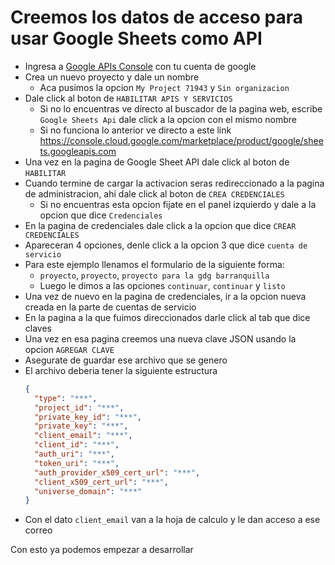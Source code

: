 # Creemos los datos de acceso para usar Google Sheets como API

- Ingresa a [Google APIs Console](https://console.developers.google.com) con tu cuenta de google
- Crea un nuevo proyecto y dale un nombre
  - Aca pusimos la opcion `My Project 71943` y `Sin organizacion`
- Dale click al boton de `HABILITAR APIS Y SERVICIOS`
  - Si no lo encuentras ve directo al buscador de la pagina web, escribe `Google Sheets Api` dale click a la opcion con el mismo nombre
  - Si no funciona lo anterior ve directo a este link https://console.cloud.google.com/marketplace/product/google/sheets.googleapis.com
- Una vez en la pagina de Google Sheet API dale click al boton de `HABILITAR`
- Cuando termine de cargar la activacion seras redireccionado a la pagina de administracion, ahi dale click al boton de `CREA CREDENCIALES`
  - Si no encuentras esta opcion fijate en el panel izquierdo y dale a la opcion que dice `Credenciales`
- En la pagina de credenciales dale click a la opcion que dice `CREAR CREDENCIALES`
- Apareceran 4 opciones, denle click a la opcion 3 que dice `cuenta de servicio`
- Para este ejemplo llenamos el formulario de la siguiente forma:
  - `proyecto`, `proyecto`, `proyecto para la gdg barranquilla`
  - Luego le dimos a las opciones `continuar`, `continuar` y `listo`
- Una vez de nuevo en la pagina de credenciales, ir a la opcion nueva creada en la parte de cuentas de servicio
- En la pagina a la que fuimos direccionados darle click al tab que dice claves
- Una vez en esa pagina creemos una nueva clave JSON usando la opcion `AGREGAR CLAVE`
- Asegurate de guardar ese archivo que se genero
- El archivo deberia tener la siguiente estructura
  ```json
  {
    "type": "***",
    "project_id": "***",
    "private_key_id": "***",
    "private_key": "***",
    "client_email": "***",
    "client_id": "***",
    "auth_uri": "***",
    "token_uri": "***",
    "auth_provider_x509_cert_url": "***",
    "client_x509_cert_url": "***",
    "universe_domain": "***"
  }
  ```
- Con el dato `client_email` van a la hoja de calculo y le dan acceso a ese correo

Con esto ya podemos empezar a desarrollar
